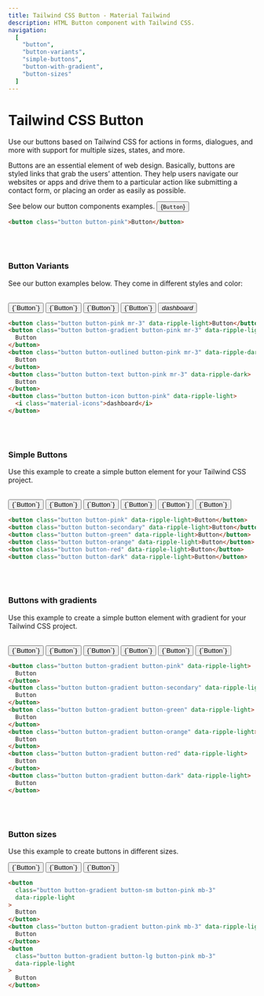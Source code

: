 ```yaml
---
title: Tailwind CSS Button - Material Tailwind
description: HTML Button component with Tailwind CSS.
navigation:
  [
    "button",
    "button-variants",
    "simple-buttons",
    "button-with-gradient",
    "button-sizes"
  ]
---
```


# Tailwind CSS Button

Use our buttons based on Tailwind CSS for actions in forms, dialogues, and more with support for multiple sizes, states, and more.


Buttons are an essential element of web design. Basically, buttons are styled links
that grab the users’ attention. They help users navigate our websites or apps and
drive them to a particular action like submitting a contact form, or placing an order
as easily as possible.

See below our button components examples.
<ComponentCard id="button">
  <button className="button button-pink" data-ripple-light>
    {`Button`}
  </button>
</ComponentCard>

```html showLineNumbers
<button class="button button-pink">Button</button>
```

<br />
<br />

### Button Variants

See our button examples below. They come in different styles and color:

<br />
<ComponentCard id="button-variants">
  <div className="flex">
    <button className="button button-pink mr-3" data-ripple-light>
      {`Button`}
    </button>
    <button
      className="button button-gradient button-pink mr-3"
      data-ripple-light
    >
      {`Button`}
    </button>
    <button
      className="button button-outlined button-pink mr-3"
      data-ripple-dark
    >
      {`Button`}
    </button>
    <button className="button button-text button-pink mr-3" data-ripple-dark>
      {`Button`}
    </button>
    <button className="button button-icon button-pink" data-ripple-light>
      <i className="material-icons">dashboard</i>
    </button>
  </div>
</ComponentCard>

```html showLineNumbers
<button class="button button-pink mr-3" data-ripple-light>Button</button>
<button class="button button-gradient button-pink mr-3" data-ripple-light>
  Button
</button>
<button class="button button-outlined button-pink mr-3" data-ripple-dark>
  Button
</button>
<button class="button button-text button-pink mr-3" data-ripple-dark>
  Button
</button>
<button class="button button-icon button-pink" data-ripple-light>
  <i class="material-icons">dashboard</i>
</button>
```

<br />
<br />

### Simple Buttons

Use this example to create a simple button element for your Tailwind CSS project.

<br />
<ComponentCard id="simple-buttons">
  <div className="flex">
    <button className="button button-pink mr-3" data-ripple-light>
      {`Button`}
    </button>
    <button className="button button-secondary mr-3" data-ripple-light>
      {`Button`}
    </button>
    <button className="button button-green mr-3" data-ripple-light>
      {`Button`}
    </button>
    <button className="button button-orange mr-3" data-ripple-light>
      {`Button`}
    </button>
    <button className="button button-red mr-3" data-ripple-light>
      {`Button`}
    </button>
    <button className="button button-dark mr-3" data-ripple-light>
      {`Button`}
    </button>
  </div>
</ComponentCard>

```html showLineNumbers
<button class="button button-pink" data-ripple-light>Button</button>
<button class="button button-secondary" data-ripple-light>Button</button>
<button class="button button-green" data-ripple-light>Button</button>
<button class="button button-orange" data-ripple-light>Button</button>
<button class="button button-red" data-ripple-light>Button</button>
<button class="button button-dark" data-ripple-light>Button</button>
```

<br />
<br />

### Buttons with gradients

Use this example to create a simple button element with gradient for your Tailwind CSS project.

<br />
<ComponentCard id="buttons-with-gradient">
  <div className="flex">
    <button
      className="button button-gradient button-pink mr-3"
      data-ripple-light
    >
      {`Button`}
    </button>
    <button
      className="button button-gradient button-secondary mr-3"
      data-ripple-light
    >
      {`Button`}
    </button>
    <button
      className="button button-gradient button-green mr-3"
      data-ripple-light
    >
      {`Button`}
    </button>
    <button
      className="button button-gradient button-orange mr-3"
      data-ripple-light
    >
      {`Button`}
    </button>
    <button
      className="button button-gradient button-red mr-3"
      data-ripple-light
    >
      {`Button`}
    </button>
    <button
      className="button button-gradient button-dark mr-3"
      data-ripple-light
    >
      {`Button`}
    </button>
  </div>
</ComponentCard>

```html showLineNumbers
<button class="button button-gradient button-pink" data-ripple-light>
  Button
</button>
<button class="button button-gradient button-secondary" data-ripple-light>
  Button
</button>
<button class="button button-gradient button-green" data-ripple-light>
  Button
</button>
<button class="button button-gradient button-orange" data-ripple-light>
  Button
</button>
<button class="button button-gradient button-red" data-ripple-light>
  Button
</button>
<button class="button button-gradient button-dark" data-ripple-light>
  Button
</button>
```

<br />
<br />

### Button sizes

Use this example to create buttons in different sizes.
<br/>

<ComponentCard id="buttons-with-gradient">
  <button
    className="button button-gradient button-sm button-pink mb-3"
    data-ripple-light
  >
    {`Button`}
  </button>
  <button className="button button-gradient button-pink mb-3" data-ripple-light>
    {`Button`}
  </button>
  <button
    className="button button-gradient button-lg button-pink mb-3"
    data-ripple-light
  >
    {`Button`}
  </button>
</ComponentCard>

```html showLineNumbers
<button
  class="button button-gradient button-sm button-pink mb-3"
  data-ripple-light
>
  Button
</button>
<button class="button button-gradient button-pink mb-3" data-ripple-light>
  Button
</button>
<button
  class="button button-gradient button-lg button-pink mb-3"
  data-ripple-light
>
  Button
</button>
```
